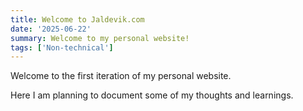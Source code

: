 ```yaml
---
title: Welcome to Jaldevik.com
date: '2025-06-22'
summary: Welcome to my personal website!
tags: ['Non-technical']
---
```


Welcome to the first iteration of my personal website.

Here I am planning to document some of my thoughts and learnings.
